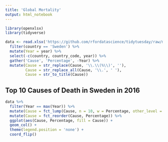 ```yaml
---
title: 'Global Mortality'
output: html_notebook
---
```


```r
library(openxlsx)
library(tidyverse)
```

```r
data <- read.xlsx('https://github.com/rfordatascience/tidytuesday/raw/master/data/2018-04-16/global_mortality.xlsx') %>%
  filter(country == 'Sweden') %>%
  mutate(Year = year) %>%
  select(-c(country, country_code, year)) %>%
  gather('Cause', 'Percentage', -Year) %>%
  mutate(Cause = str_replace(Cause, '\\.\\(%\\)', ''),
         Cause = str_replace_all(Cause, '\\.', ' '),
         Cause = str_to_title(Cause))
```

## Top 10 Causes of Death in Sweden in 2016

```r
data %>%
  filter(Year == max(Year)) %>%
  mutate(Cause = fct_lump(Cause, n = 10, w = Percentage, other_level = 'Other')) %>%
  mutate(Cause = fct_reorder(Cause, Percentage)) %>%
  ggplot(aes(Cause, Percentage, fill = Cause)) +
  geom_col() +
  theme(legend.position = 'none') +
  coord_flip()
```